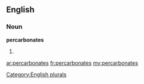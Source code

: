 ==English==

===Noun===
'''percarbonates'''

# {{plural of|[[percarbonate]]}}

[[Category:English plurals]]

[[ar:percarbonates]]
[[fr:percarbonates]]
[[my:percarbonates]]